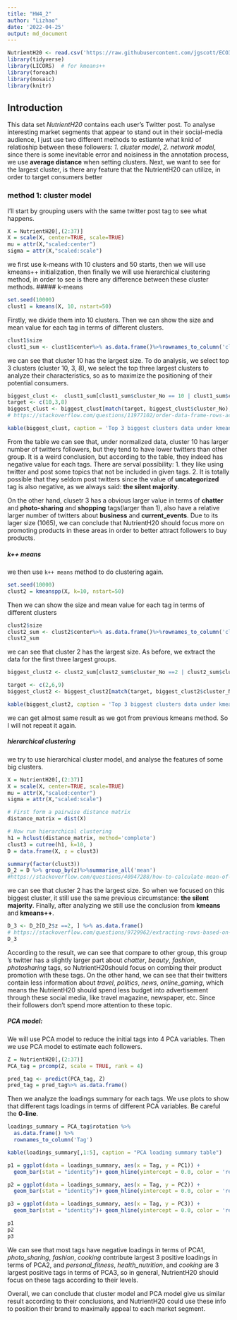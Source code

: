 ```yaml
---
title: "HW4_2"
author: "Lizhao"
date: '2022-04-25'
output: md_document
---
```


```r
NutrientH20 <- read.csv('https://raw.githubusercontent.com/jgscott/ECO395M/master/data/social_marketing.csv')
library(tidyverse)
library(LICORS)  # for kmeans++
library(foreach)
library(mosaic)
library(knitr)
```
## Introduction

This data set *NutrientH20* contains each user's Twitter post. To analyse interesting market segments that appear to stand out in their social-media audience, I just use two different methods to estiamte what knid of relatioship between these followers: _1. cluster model_, _2. network model_, since there is some inevitable error and noisiness in the annotation process, we use __average distance__ when setting clusters. Next, we want to see for the largest cluster, is there any feature that the NutrientH20 can utilize, in order to target consumers better


### method 1: cluster model

I'll start by grouping users with the same twitter post tag to see what happens.

```r

X = NutrientH20[,(2:37)]
X = scale(X, center=TRUE, scale=TRUE)
mu = attr(X,"scaled:center")
sigma = attr(X,"scaled:scale")
```


we first use k-means with 10 clusters and 50 starts, then we will use kmeans++ initialization, then finally we will use hierarchical clustering method, in order to see is there any difference between these cluster methods.
##### k-means
```r
set.seed(10000)
clust1 = kmeans(X, 10, nstart=50)

```

Firstly, we divide them into 10 clusters. Then we can show the size and mean value for each tag in terms of different clusters. 

```r

clust1$size
clust1_sum <- clust1$center%>% as.data.frame()%>%rownames_to_column('cluster_No')

```
we can see that cluster 10 has the largest size. To do analysis, we select top 3 clusters (cluster 10, 3, 8), we select the top three largest clusters to analyze their characteristics, so as to maximize the positioning of their potential consumers.

```r
biggest_clust <-  clust1_sum[clust1_sum$cluster_No == 10 | clust1_sum$cluster_No == 3 | clust1_sum$cluster_No == 8, ]
target <- c(10,3,8)
biggest_clust <- biggest_clust[match(target, biggest_clust$cluster_No), ]
# https://stackoverflow.com/questions/11977102/order-data-frame-rows-according-to-vector-with-specific-order

kable(biggest_clust, caption = 'Top 3 biggest clusters data under kmeans')
```

From the table we can see that, under normalized data, cluster 10 has larger number of twitters followers, but they tend to have lower twitters than other group. It is a weird conclusion, but according to the table, they indeed has negative value for each tags. There are serval possibility: 1. they like using twitter and post some topics that not be included in given tags.  2. It is totally possible that they seldom post twitters since the value of **uncategorized** tag is also negative, as we always said: __the silent majority__.

On the other hand, clusetr 3 has a obvious larger value in terms of **chatter** and **photo-sharing** and **shopping** tags(larger than 1), also have a relative larger number of twitters about  **business** and **current_events**. Due to its lager size (1065), we can conclude that NutrientH20 should focus more on promoting products in these areas in order to better attract followers to buy products. 

##### k++ means 
we then use `k++ means` method to do clustering again. 

```r
set.seed(10000)
clust2 = kmeanspp(X, k=10, nstart=50)
```

Then we can show the size and mean value for each tag in terms of different clusters
```r

clust2$size
clust2_sum <- clust2$center%>% as.data.frame()%>%rownames_to_column('cluster_No')
clust2_sum
```
we can see that cluster 2 has the largest size. As before, we extract the data for the first three largest groups.
```r
biggest_clust2 <- clust2_sum[clust2_sum$cluster_No ==2 | clust2_sum$cluster_No == 6 | clust2_sum$cluster_No ==9, ]

target <- c(2,6,9)
biggest_clust2 <- biggest_clust2[match(target, biggest_clust2$cluster_No), ]

kable(biggest_clust2, caption = 'Top 3 biggest clusters data under kmeans++')
```
we can get almost same result as we got from previous kmeans method. So I will not repeat it again.



##### hierarchical clustering
we try to use hierarchical cluster model, and analyse the features of some big clusters.

```r
X = NutrientH20[,(2:37)]
X = scale(X, center=TRUE, scale=TRUE)
mu = attr(X,"scaled:center")
sigma = attr(X,"scaled:scale")

# First form a pairwise distance matrix
distance_matrix = dist(X)

# Now run hierarchical clustering
h1 = hclust(distance_matrix, method='complete')
clust3 = cutree(h1, k=10, )
D = data.frame(X, z = clust3)

```

```r
summary(factor(clust3))
D_2 = D %>% group_by(z)%>%summarise_all('mean')
#https://stackoverflow.com/questions/40947288/how-to-calculate-mean-of-all-columns-by-group
```

we can see that cluster 2 has the largest size. So when we focused on this biggest cluster, it still use the same previous circumstance: __the silent majority__. Finally, after analyzing we still use the conclusion from __kmeans__ and __kmeans++__. 


```r
D_3 <- D_2[D_2$z ==2, ] %>% as.data.frame()
# https://stackoverflow.com/questions/9729962/extracting-rows-based-on-the-value
D_3
```
According to the result, we can see that compare to other group, this group 's twitter has a slightly larger part about *chatter*, *beauty*, *fashion*, *photosharing*  tags, so NutrientH20should focus on combing their product promotion with these tags. On the other hand, we can see that their twitters contain less information about *travel*, *politics*, *news*, *online_gaming*, which means the NutrientH20 should spend less budget into advertisement through these social media, like travel magazine, newspaper, etc. Since their followers don't spend more attention to these topic.


##### PCA model:

We will use PCA model to reduce the initial tags into 4 PCA variables. Then we use PCA model to estimate each followers. 


```r
Z = NutrientH20[,(2:37)]
PCA_tag = prcomp(Z, scale = TRUE, rank = 4)

```

```r
pred_tag <- predict(PCA_tag, Z)
pred_tag = pred_tag%>% as.data.frame()
```

Then we analyze the loadings summary for each tags. We use plots to show that different tags loadings in terms of different PCA variables. Be careful the __0-line__.

```r
loadings_summary = PCA_tag$rotation %>%
  as.data.frame() %>%
  rownames_to_column('Tag')

kable(loadings_summary[,1:5], caption = "PCA loading summary table")
```

```r
p1 = ggplot(data = loadings_summary, aes(x = Tag, y = PC1)) +
  geom_bar(stat = "identity")+ geom_hline(yintercept = 0.0, color = 'red', size = 1.0) + coord_flip() 

p2 = ggplot(data = loadings_summary, aes(x = Tag, y = PC2)) +
  geom_bar(stat = "identity")+ geom_hline(yintercept = 0.0, color = 'red', size = 1.0) + coord_flip()

p3 = ggplot(data = loadings_summary, aes(x = Tag, y = PC3)) +
  geom_bar(stat = "identity")+ geom_hline(yintercept = 0.0, color = 'red', size = 1.0) + coord_flip()

p1
p2
p3

```

We can see that most tags have negative loadings in terms of PCA1, *photo_sharing*, *fashion*, *cooking* contribute largest 3 positive loadings in terms of PCA2, and *personal_fitness*, *health_nutrition*, and *cooking* are 3 largest positive tags in terms of PCA3, so in general, NutrientH20 should focus on these tags according to their levels.  


Overall, we can conclude that cluster model and PCA model give us similar result according to their conclusions, and NutrientH20 could use these info to position their brand to maximally appeal to each market segment.














